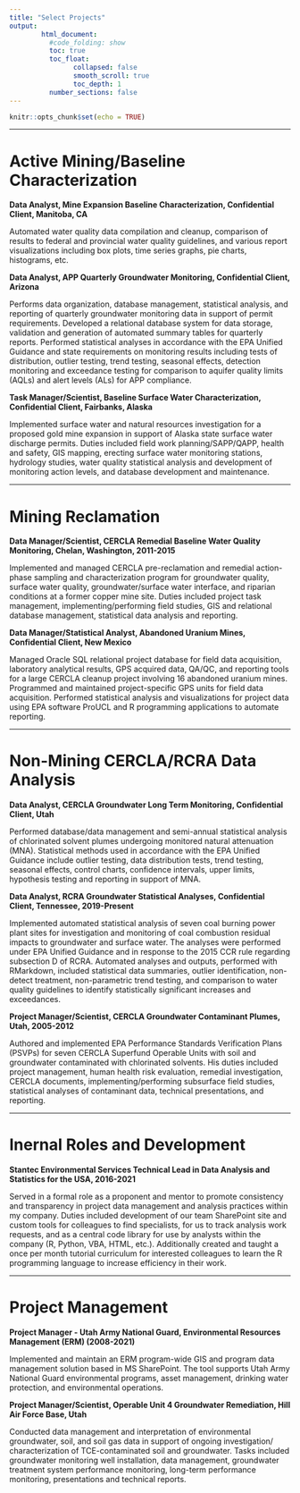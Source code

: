 ```yaml
---
title: "Select Projects"
output: 
        html_document:
          #code_folding: show
          toc: true
          toc_float: 
                collapsed: false
                smooth_scroll: true
                toc_depth: 1
          number_sections: false
---
```


```r
knitr::opts_chunk$set(echo = TRUE)
```

<hr/>

# Active Mining/Baseline Characterization

**Data Analyst, Mine Expansion Baseline Characterization, Confidential Client, Manitoba, CA**

Automated water quality data compilation and cleanup, comparison of results to federal and provincial water quality guidelines, and various report visualizations including box plots, time series graphs, pie charts, histograms, etc.

**Data Analyst, APP Quarterly Groundwater Monitoring, Confidential Client, Arizona**

Performs data organization, database management, statistical analysis, and reporting of quarterly groundwater monitoring data in support of permit requirements. Developed a relational database system for data storage, validation and generation of automated summary tables for quarterly reports. Performed statistical analyses in accordance with the EPA Unified Guidance and state requirements on monitoring results including tests of distribution, outlier testing, trend testing, seasonal effects, detection monitoring and exceedance testing for comparison to aquifer quality limits (AQLs) and alert levels (ALs) for APP compliance.

**Task Manager/Scientist, Baseline Surface Water Characterization, Confidential Client, Fairbanks, Alaska**

Implemented surface water and natural resources investigation for a proposed gold mine expansion in support of Alaska state surface water discharge permits. Duties included field work planning/SAPP/QAPP, health and safety, GIS mapping, erecting surface water monitoring stations, hydrology studies, water quality statistical analysis and development of monitoring action levels, and database development and maintenance.

<hr/>
# Mining Reclamation

**Data Manager/Scientist, CERCLA Remedial Baseline Water Quality Monitoring, Chelan, Washington, 2011-2015**

Implemented and managed CERCLA pre-reclamation and remedial action-phase sampling and characterization program for groundwater quality, surface water quality, groundwater/surface water interface, and riparian conditions at a former copper mine site. Duties included project task management, implementing/performing field studies, GIS and relational database management, statistical data analysis and reporting.

**Data Manager/Statistical Analyst, Abandoned Uranium Mines, Confidential Client, New Mexico**

Managed Oracle SQL relational project database for field data acquisition, laboratory analytical results, GPS acquired data, QA/QC, and reporting tools for a large CERCLA cleanup project involving 16 abandoned uranium mines. Programmed and maintained project-specific GPS units for field data acquisition. Performed statistical analysis and visualizations for project data using EPA software ProUCL and R programming applications to automate reporting.  

<hr/>
# Non-Mining CERCLA/RCRA Data Analysis

**Data Analyst, CERCLA Groundwater Long Term Monitoring, Confidential Client, Utah**

Performed database/data management and semi-annual statistical analysis of chlorinated solvent plumes undergoing monitored natural attenuation (MNA). Statistical methods used in accordance with the EPA Unified Guidance include outlier testing, data distribution tests, trend testing, seasonal effects, control charts, confidence intervals, upper limits, hypothesis testing and reporting in support of MNA.

**Data Analyst, RCRA Groundwater Statistical Analyses, Confidential Client, Tennessee, 2019-Present**

Implemented automated statistical analysis of seven coal burning power plant sites for investigation and monitoring of coal combustion residual impacts to groundwater and surface water. The analyses were performed under EPA Unified Guidance and in response to the 2015 CCR rule regarding subsection D of RCRA. Automated analyses and outputs, performed with RMarkdown, included statistical data summaries, outlier identification, non-detect treatment, non-parametric trend testing, and comparison to water quality guidelines to identify statistically significant increases and exceedances.


**Project Manager/Scientist, CERCLA Groundwater Contaminant Plumes, Utah, 2005-2012** 

Authored and implemented EPA Performance Standards Verification Plans (PSVPs) for seven CERCLA Superfund Operable Units with soil and groundwater contaminated with chlorinated solvents.  His duties included project management, human health risk evaluation, remedial investigation, CERCLA documents, implementing/performing subsurface field studies, statistical analyses of contaminant data, technical presentations, and reporting.

<hr/>

# Inernal Roles and Development

**Stantec Environmental Services Technical Lead in Data Analysis and Statistics for the USA, 2016-2021**

Served in a formal role as a proponent and mentor to promote consistency and transparency in project data management and analysis practices within my company. Duties included development of our team SharePoint site and custom tools for colleagues to find specialists, for us to track analysis work requests, and as a central code library for use by analysts within the company (R, Python, VBA, HTML, etc.). Additionally created and taught a once per month tutorial curriculum for interested colleagues to learn the R programming language to increase efficiency in their work.

<hr/>

# Project Management

**Project Manager - Utah Army National Guard, Environmental Resources Management (ERM) (2008-2021)**

Implemented and maintain an ERM program-wide GIS and program data management solution based in MS SharePoint. The tool supports Utah Army National Guard environmental programs, asset management, drinking water protection, and environmental operations.

**Project Manager/Scientist, Operable Unit 4 Groundwater Remediation, Hill Air Force Base, Utah**

Conducted data management and interpretation of environmental groundwater, soil, and soil gas data in support of ongoing investigation/ characterization of TCE-contaminated soil and groundwater. Tasks included groundwater monitoring well installation, data management, groundwater treatment system performance monitoring, long-term performance monitoring, presentations and technical reports.



